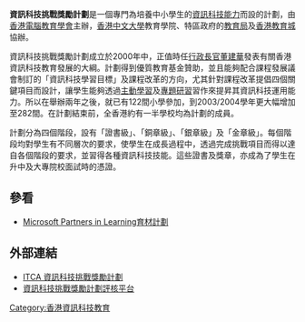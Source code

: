'''資訊科技挑戰獎勵計劃'''是一個專門為培養中小學生的[[資訊科技能力|資訊科技能力]]而設的計劃，由[[香港電腦教育學會|香港電腦教育學會]]主辦，[[香港中文大學|香港中文大學]]教育學院、特區政府的[[教育局_(香港)|教育局]]及[[香港教育城|香港教育城]]協辦。

資訊科技挑戰獎勵計劃成立於2000年中，正值時任[[行政長官|行政長官]][[董建華|董建華]]發表有關香港資訊科技教育發展的大綱。計劃得到優質教育基金贊助，並且能夠配合課程發展議會制訂的「資訊科技學習目標」及課程改革的方向，尤其針對課程改革提倡四個關鍵項目而設計，讓學生能夠透過[[主動學習|主動學習]]及[[專題研習|專題研習]]習作來提昇其資訊科技運用能力。所以在舉辦兩年之後，就已有122間小學參加，到2003/2004學年更大幅增加至282間。在計劃結束前，全香港約有一半學校均為計劃的成員。

計劃分為四個階段，設有「證書級」、「銅章級」、「銀章級」及「金章級」。每個階段均對學生有不同層次的要求，使學生在成長過程中，透過完成挑戰項目而得以達自各個階段的要求，並習得各種資訊科技技能。這些證書及獎章，亦成為了學生在升中及大專院校面試時的憑證。


== 參看 ==
* [[Microsoft_Partners_in_Learning育材計劃|Microsoft Partners in Learning育材計劃]]

== 外部連結 ==
* [https://web.archive.org/web/20080212071126/http://itca.hkace.org.hk/ ITCA 資訊科技挑戰獎勵計劃]
* [https://web.archive.org/web/20080228070312/http://platform.itca.org.hk/ 資訊科技挑戰獎勵計劃評核平台]

{{香港科技教育}}
[[Category:香港資訊科技教育|Category:香港資訊科技教育]]